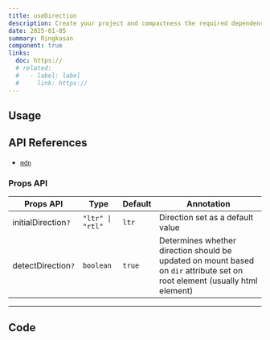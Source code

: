 ```yaml
---
title: useDirection
description: Create your project and compactness the required dependencies.
date: 2025-01-05
summary: Ringkasan
component: true
links:
  doc: https://
  # related:
  #   - label: label
  #     link: https://
---
```


## Usage

<UseDirectionDemosUsage />

## API References

- [`mdn`](https://developer.mozilla.org/en-US/docs/Web/HTML/Global_attributes/dir)

### Props API

| Props API           | Type             | Default | Annotation                                                                                                                  |
| ------------------- | ---------------- | ------- | --------------------------------------------------------------------------------------------------------------------------- |
| initialDirection`?` | `"ltr" \| "rtl"` | `ltr`   | Direction set as a default value                                                                                            |
| detectDirection`?`  | `boolean`        | `true`  | Determines whether direction should be updated on mount based on `dir` attribute set on root element (usually html element) |

---

## Code
